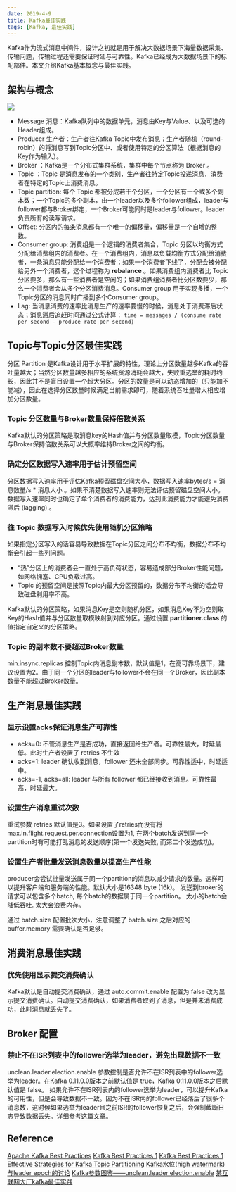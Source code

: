 ```yaml
---
date: 2019-4-9
title: Kafka最佳实践
tags: [Kafka, 最佳实践]
---
```


Kafka作为流式消息中间件，设计之初就是用于解决大数据场景下海量数据采集、传输问题，传输过程还需要保证时延与可靠性。Kafka已经成为大数据场景下的标配部件。本文介绍Kafka基本概念与最佳实践。

## 架构与概念

![](https://uproject-octopus-picture-hub.obs.cn-north-1.myhwclouds.com/picture-hub/mao/apache-kafka-best-practices-3-638.jpg)

- Message 消息：Kafka队列中的数据单元，消息由Key与Value、以及可选的Header组成。
- Producer 生产者：生产者往Kafka Topic中发布消息；生产者随机（round-robin）的将消息写到Topic分区中、或者使用特定的分区算法（根据消息的Key作为输入）。
- Broker ：Kafka是一个分布式集群系统，集群中每个节点称为 Broker 。
- Topic ：Topic 是消息发布的一个类别，生产者往特定Topic投递消息，消费者在特定的Topic上消费消息。
- Topic partition: 每个 Topic 都被分成若干个分区，一个分区有一个或多个副本数；一个Topic的多个副本，由一个leader以及多个follower组成，leader与follower都与Broker绑定，一个Broker可能同时是leader与follower。leader负责所有的读写请求。
- Offset: 分区内的每条消息都有一个唯一的偏移量，偏移量是一个自增的整数。
- Consumer group: 消费组是一个逻辑的消费者集合，Topic 分区以均衡方式分配给消费组内的消费者。在一个消费组内，消息以负载均衡方式分配给消费者，一条消息只能分配给一个消费者；如果一个消费者下线了，分配会被分配给另外一个消费者，这个过程称为 **rebalance** 。如果消费组内消费者比 Topic 分区要多，那么有一些消费者是空闲的；如果消费组消费者比分区数要少，那么一个消费者会从多个分区消费消息。Consumer group 用于实现多播，一个Topic分区的消息同时广播到多个Consumer group。
- Lag: 当消息消费的速率比消息生产的速率要慢的时候，消息处于消费滞后状态；消息滞后追赶时间通过公式计算： `time = messages / (consume rate per second - produce rate per second)`

## Topic与Topic分区最佳实践

分区 Partition 是Kafka设计用于水平扩展的特性，理论上分区数量越多Kafka的吞吐量越大；当然分区数量越多相应的系统资源消耗会越大，失败重选举的耗时约长，因此并不是盲目设置一个超大分区。分区的数量是可以动态增加的（只能加不能减），因此在选择分区数量时候满足当前需求即可，随着系统吞吐量增大相应增加分区数量。

### Topic 分区数量与Broker数量保持倍数关系

Kafka默认的分区策略是取消息key的Hash值并与分区数量取模，Topic分区数量与Broker保持倍数关系可以大概率维持Broker之间的均衡。

### 确定分区数据写入速率用于估计预留空间

分区数据写入速率用于评估Kafka预留磁盘空间大小，数据写入速率bytes/s = 消息数量/s \* 消息大小 。如果不清楚数据写入速率则无法评估预留磁盘空间大小。数据写入速率同时也确定了单个消费者的消费能力，达到此消费能力才能避免消费滞后 (lagging) 。

### 往 Topic 数据写入时候优先使用随机分区策略

如果指定分区写入的话容易导致数据在Topic分区之间分布不均衡，数据分布不均衡会引起一些列问题。

- “热”分区上的消费者会一直处于高负荷状态，容易造成部分Broker性能问题，如网络拥塞、CPU负载过高。
- Topic 的预留空间是按照Topic内最大分区预留的，数据分布不均衡的话会导致磁盘利用率不高。

Kafka默认的分区策略，如果消息Key是空则随机分区，如果消息Key不为空则取Key的Hash值并与分区数量取模映射到对应分区。通过设置 **partitioner.class** 的值指定自定义的分区策略。

### Topic 的副本数不要超过Broker数量

min.insync.replicas 控制Topic内消息副本数，默认值是1，在高可靠场景下，建议设置为2。由于同一个分区的leader与follower不会在同一个Broker，因此副本数量不能超过Broker数量。

## 生产消息最佳实践

### 显示设置acks保证消息生产可靠性

- acks=0: 不管消息生产是否成功，直接返回给生产者。可靠性最大，时延最低。此时生产者设置了 retries 不生效
- acks=1: leader 确认收到消息，follower 还未全部同步。可靠性适中，时延适中。
- acks=-1, acks=all: leader 与所有 follower 都已经接收到消息。可靠性最高，时延最大。

### 设置生产消息重试次数

重试参数 retries 默认值是3。如果设置了retries而没有将max.in.flight.request.per.connection设置为1, 在两个batch发送到同一个partition时有可能打乱消息的发送顺序(第一个发送失败, 而第二个发送成功)。

### 设置生产者批量发送消息数量以提高生产性能

producer会尝试批量发送属于同一个partition的消息以减少请求的数量。这样可以提升客户端和服务端的性能。默认大小是16348 byte (16k)。
发送到broker的请求可以包含多个batch, 每个batch的数据属于同一个partition。
太小的batch会降低吞吐. 太大会浪费内存。

通过 batch.size 配置批次大小，注意调整了 batch.size 之后对应的 buffer.memory 需要确认是否足够。

## 消费消息最佳实践

### 优先使用显示提交消费确认

Kafka默认是自动提交消费确认，通过 auto.commit.enable 配置为 false 改为显示提交消费确认。自动提交消费确认，如果消费者取到了消息，但是并未消费成功，此时消息就丢失了。

## Broker 配置

### 禁止不在ISR列表中的follower选举为leader，避免出现数据不一致

unclean.leader.election.enable 参数控制是否允许不在ISR列表中的follower选举为leader。在Kafka 0.11.0.0版本之前默认值是 true，Kafka 0.11.0.0版本之后默认值是 false。
如果允许不在ISR列表内的follower选举为leader，可以提升Kafka的可用性，但是会导致数据不一致。因为不在ISR内的follower已经落后了很多个消息数，这时候如果选举为leader且之前ISR的follower恢复之后，会强制截断日志导致数据丢失。详细[参考这篇文章](https://blog.csdn.net/u013256816/article/details/80790185)。

## Reference

[Apache Kafka Best Practices](https://www.slideshare.net/HadoopSummit/apache-kafka-best-practices)
[Kafka Best Practices 1](https://community.hortonworks.com/articles/80813/kafka-best-practices-1.html)
[Kafka Best Practices 1](https://blog.newrelic.com/engineering/kafka-best-practices/)
[Effective Strategies for Kafka Topic Partitioning](https://blog.newrelic.com/engineering/effective-strategies-kafka-topic-partitioning/)
[Kafka水位(high watermark)与leader epoch的讨论](https://www.cnblogs.com/huxi2b/p/7453543.html)
[Kafka参数图鉴——unclean.leader.election.enable](https://blog.csdn.net/u013256816/article/details/80790185)
[某互联网大厂kafka最佳实践](https://www.jianshu.com/p/8689901720fd)
